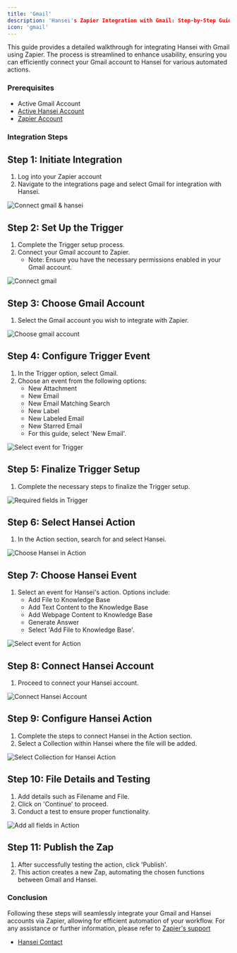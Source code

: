 ```yaml
---
title: 'Gmail'
description: 'Hansei's Zapier Integration with Gmail: Step-by-Step Guide'
icon: 'gmail'
---
```

This guide provides a detailed walkthrough for integrating Hansei with Gmail using Zapier. The process is streamlined to enhance usability, ensuring you can efficiently connect your Gmail account to Hansei for various automated actions.

### Prerequisites
- Active Gmail Account
- [Active Hansei Account](https://hansei.app/login)
- [Zapier Account](https://zapier.com/sign-up?utm_adgroup=brand_existing&gclid=CjwKCAiAjrarBhAWEiwA2qWdCGW11lcQCuGxav7Rwok_QPsNlNLmN_SPBZg-3-0tpJP_n5DdQorAsxoCPaoQAvD_BwE&utm_medium=cpc&utm_term=zapier%20account&gad_source=1&utm_content=1007808&utm_source=google&utm_campaign=gaw-gbl-nua-search-brand-remarketing)

### Integration Steps

## Step 1: Initiate Integration
1. Log into your Zapier account
2. Navigate to the integrations page and select Gmail for integration with Hansei.

<img
  src="/images/gmail/1.png"
  alt="Connect gmail & hansei"
/>

## Step 2: Set Up the Trigger
1. Complete the Trigger setup process.
2. Connect your Gmail account to Zapier.
   - Note: Ensure you have the necessary permissions enabled in your Gmail account.

<img
  src="/images/gmail/2.png"
  alt="Connect gmail"
/>

## Step 3: Choose Gmail Account
1. Select the Gmail account you wish to integrate with Zapier.

<img
  src="/images/gmail/3.png"
  alt="Choose gmail account"
/>

## Step 4: Configure Trigger Event
1. In the Trigger option, select Gmail.
2. Choose an event from the following options: 
   - New Attachment
   - New Email
   - New Email Matching Search
   - New Label
   - New Labeled Email
   - New Starred Email
   - For this guide, select 'New Email'.

<img
  src="/images/gmail/4.png"
  alt="Select event for Trigger"
/>


## Step 5: Finalize Trigger Setup
1. Complete the necessary steps to finalize the Trigger setup.

<img
  src="/images/gmail/5.png"
  alt="Required fields in Trigger"
/>

## Step 6: Select Hansei Action
1. In the Action section, search for and select Hansei.

<img
  src="/images/gmail/6.png"
  alt="Choose Hansei in Action"
/>

## Step 7: Choose Hansei Event
1. Select an event for Hansei's action. Options include:
   - Add File to Knowledge Base
   - Add Text Content to the Knowledge Base
   - Add Webpage Content to Knowledge Base
   - Generate Answer
   - Select 'Add File to Knowledge Base'.

<img
  src="/images/gmail/7.png"
  alt="Select event for Action"
/>

## Step 8: Connect Hansei Account
1. Proceed to connect your Hansei account.

<img
  src="/images/gmail/8.png"
  alt="Connect Hansei Account"
/>

## Step 9: Configure Hansei Action
1. Complete the steps to connect Hansei in the Action section.
2. Select a Collection within Hansei where the file will be added.

<img
  src="/images/gmail/9.png"
  alt="Select Collection for Hansei Action"
/>

## Step 10: File Details and Testing
1. Add details such as Filename and File.
2. Click on 'Continue' to proceed.
3. Conduct a test to ensure proper functionality.

<img
  src="/images/gmail/10.png"
  alt="Add all fields in Action"
/>

## Step 11: Publish the Zap
1. After successfully testing the action, click 'Publish'.
2. This action creates a new Zap, automating the chosen functions between Gmail and Hansei.

### Conclusion

Following these steps will seamlessly integrate your Gmail and Hansei accounts via Zapier, allowing for efficient automation of your workflow. For any assistance or further information, please refer to [Zapier's support](https://zapier.com/help/)
- [Hansei Contact](https://hansei.app/contact)
